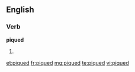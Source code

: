 ==English==

===Verb===
'''piqued'''

# {{past of|pique}}

[[et:piqued]]
[[fr:piqued]]
[[mg:piqued]]
[[te:piqued]]
[[vi:piqued]]